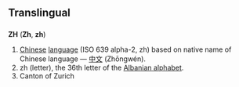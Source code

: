 ==Translingual==

==={{abbreviation}}===
'''ZH''' ('''Zh''', '''zh''')

#[[Chinese]] [[language]] (ISO 639 alpha-2, zh) based on native name of Chinese language — [[中文]] (Zhōngwén).
#zh (letter), the 36th letter of the [[Albanian alphabet]].
#Canton of Zurich